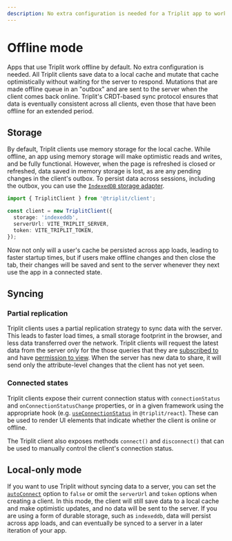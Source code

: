 ```yaml
---
description: No extra configuration is needed for a Triplit app to work offline.
---
```


# Offline mode

Apps that use Triplit work offline by default. No extra configuration is needed. All Triplit clients save data to a local cache and mutate that cache optimistically without waiting for the server to respond. Mutations that are made offline queue in an "outbox" and are sent to the server when the client comes back online. Triplit's CRDT-based sync protocol ensures that data is eventually consistent across all clients, even those that have been offline for an extended period.

## Storage

By default, Triplit clients use memory storage for the local cache. While offline, an app using memory storage will make optimistic reads and writes, and be fully functional. However, when the page is refreshed is closed or refreshed, data saved in memory storage is lost, as are any pending changes in the client's outbox. To persist data across sessions, including the outbox, you can use the [`IndexedDB` storage adapter](/client/storage#indexeddb).

```ts
import { TriplitClient } from '@triplit/client';

const client = new TriplitClient({
  storage: 'indexeddb',
  serverUrl: VITE_TRIPLIT_SERVER,
  token: VITE_TRIPLIT_TOKEN,
});
```

Now not only will a user's cache be persisted across app loads, leading to faster startup times, but if users make offline changes and then close the tab, their changes will be saved and sent to the server whenever they next use the app in a connected state.

## Syncing

### Partial replication

Triplit clients uses a partial replication strategy to sync data with the server. This leads to faster load times, a small storage footprint in the browser, and less data transferred over the network. Triplit clients will request the latest data from the server only for the those queries that they are [subscribed to](/client/subscribe) and have [permission to view](/schemas/permissions). When the server has new data to share, it will send only the attribute-level changes that the client has not yet seen.

### Connected states

Triplit clients expose their current connection status with `connectionStatus` and `onConnectionStatusChange` properties, or in a given framework using the appropriate hook (e.g. [`useConnectionStatus`](/frameworks/react#useconnectionstatus) in `@triplit/react`). These can be used to render UI elements that indicate whether the client is online or offline.

The Triplit client also exposes methods `connect()` and `disconnect()` that can be used to manually control the client's connection status.

## Local-only mode

If you want to use Triplit without syncing data to a server, you can set the [`autoConnect`](/client/options#sync-options) option to `false` or omit the `serverUrl` and `token` options when creating a client. In this mode, the client will still save data to a local cache and make optimistic updates, and no data will be sent to the server. If you are using a form of durable storage, such as `indexeddb`, data will persist across app loads, and can eventually be synced to a server in a later iteration of your app.
